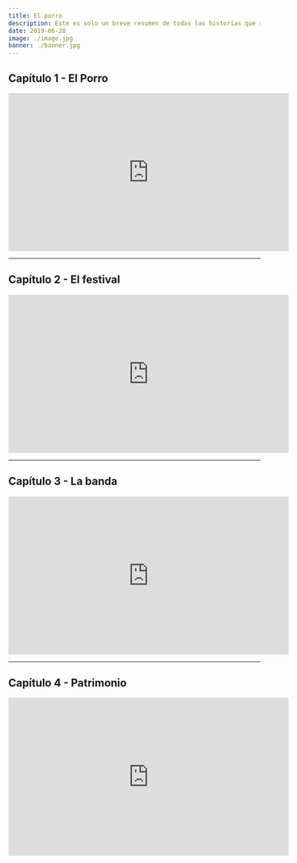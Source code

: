 ```yaml
---
title: El porro
description: Este es solo un breve resumen de todas las historias que se esconden detrás de la cultura musical de un pueblo, espero que los pelayeros, cordobeses, sabaneros, caribeños y colombianos sientan el sabor y la alegría del porro, al igual que yo lo hice realizando este proyecto.
date: 2019-06-28
image: ./image.jpg
banner: ./banner.jpg
---
```


## Capítulo 1 - El Porro

<iframe width="560" height="315" src="https://www.youtube.com/embed/JtFOUpznnF4" frameborder="0" allow="accelerometer; autoplay; encrypted-media; gyroscope; picture-in-picture" allowfullscreen></iframe>

---

## Capítulo 2 - El festival

<iframe width="560" height="315" src="https://www.youtube.com/embed/j86-Rgbb6QI" frameborder="0" allow="accelerometer; autoplay; encrypted-media; gyroscope; picture-in-picture" allowfullscreen></iframe>

---

## Capítulo 3 - La banda

<iframe width="560" height="315" src="https://www.youtube.com/embed/TRmz1N6IgKA" frameborder="0" allow="accelerometer; autoplay; encrypted-media; gyroscope; picture-in-picture" allowfullscreen></iframe>

---

## Capítulo 4 - Patrimonio

<iframe width="560" height="315" src="https://www.youtube.com/embed/IgMCpVnBy7M" frameborder="0" allow="accelerometer; autoplay; encrypted-media; gyroscope; picture-in-picture" allowfullscreen></iframe>
